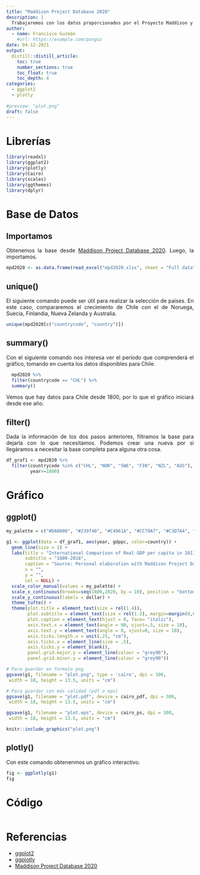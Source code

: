 ```yaml
---
title: "Maddison Project Database 2020"
description: |
  Trabajaremos con los datos proporcionados por el Proyecto Maddison y realizaremos un gráfico que nos muestre el crecimiento del PIB per cápita de los países seleccionados.
author:
  - name: Francisco Guzmán
    #url: https://example.com/panguz
date: 04-12-2021
output: 
  distill::distill_article:
    toc: true
    number_sections: true
    toc_float: true
    toc_depth: 4
categories:
  - ggplot2
  - plotly
  
#preview: "plot.png"
draft: false
---
```


<style>
body {
text-align: justify}
</style>

# Librerías 

```r
library(readxl)
library(ggplot2)
library(plotly)
library(Cairo)
library(scales)
library(ggthemes)
library(dplyr)

```

# Base de Datos
## Importamos
Obtenemos la base desde [Maddison Project Database 2020
](https://www.rug.nl/ggdc/historicaldevelopment/maddison/releases/maddison-project-database-2020). Luego, la importamos.

```r
mpd2020 <- as.data.frame(read_excel("mpd2020.xlsx", sheet = "Full data"))

```

## unique()
El siguiente comando puede ser útil para realizar la selección de países. En este caso, compararemos el crecimiento de Chile con el de Noruega, Suecia, Finlandia, Nueva Zelanda y Australia.

```r
unique(mpd2020[c("countrycode", "country")])

```

## summary()
Con el siguiente comando nos interesa ver el período que comprenderá el gráfico, tomando en cuenta los datos disponibles para Chile. 

```r
  mpd2020 %>% 
  filter(countrycode == "CHL") %>%
  summary()
```

Vemos que hay datos para Chile desde 1800, por lo que el gráfico iniciará desde ese año.

## filter()
Dada la información de los dos pasos anteriores, filtramos la base para dejarla con lo que necesitamos. Podemos crear una nueva por si llegáramos a necesitar la base completa para alguna otra cosa.

```r
df_graf1 <- mpd2020 %>%
  filter(countrycode %in% c("CHL", "NOR", "SWE", "FIN", "NZL", "AUS"),
         year>=1800)

```

# Gráfico
## ggplot()

```r
my_palette = c("#DA0000", "#239f40", "#C4961A", "#CC79A7", "#C3D7A4", "#293352")

g1 <- ggplot(data = df_graf1, aes(year, gdppc, color=country)) +
  geom_line(size = 1) +
  labs(title = "International Comparison of Real GDP per capita in 2011$",
       subtitle = "1800-2018",
       caption = "Source: Personal elaboration with Maddison Project Database 2020",
       x = "",
       y = "",
       col = NULL) +
  scale_color_manual(values = my_palette) +
  scale_x_continuous(breaks=seq(1800,2020, by = 10), position = "bottom") +
  scale_y_continuous(labels = dollar) +
  theme_tufte() +
  theme(plot.title = element_text(size = rel(1.4)),
        plot.subtitle = element_text(size = rel(1.2), margin=margin(0,0,20,0)),
        plot.caption = element_text(hjust = 0, face= "italic"),
        axis.text.x = element_text(angle = 90, vjust=.5, size = 10),
        axis.text.y = element_text(angle = 0, vjust=0, size = 10),
        axis.ticks.length.x = unit(.25, "cm"),
        axis.ticks.x = element_line(size = .5),
        axis.ticks.y = element_blank(),
        panel.grid.major.y = element_line(colour = "grey90"),
        panel.grid.minor.y = element_line(colour = "grey90"))

```

```r
# Para guardar en formato png
ggsave(g1, filename = "plot.png", type = 'cairo', dpi = 300,
 width = 18, height = 13.5, units = "cm")

# Para guardar con más calidad (pdf o eps)
ggsave(g1, filename = "plot.pdf", device = cairo_pdf, dpi = 300,
 width = 18, height = 13.5, units = "cm")

ggsave(g1, filename = "plot.eps", device = cairo_ps, dpi = 300,
 width = 18, height = 13.5, units = "cm")
```

```r
knitr::include_graphics("plot.png")

```

## plotly()
Con este comando obtenenmos un gráfico interactivo.

```r
fig <- ggplotly(g1)
fig
```


# Código

```r
```

# Referencias

* [ggplot2](https://ggplot2.tidyverse.org/reference/index.html)
* [ggplotly](https://plotly.com/ggplot2/)
* [Maddison Project Database 2020](https://www.rug.nl/ggdc/historicaldevelopment/maddison/releases/maddison-project-database-2020)